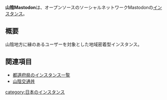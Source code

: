 {{小文字}}
{{Infobox instance
| Name          = 山陰Mastodon
| Domain        = https://mstdn.sanin.club/
| Admin         = [https://mstdn.sanin.club/@hiroe_orz17 ひろえ]
| Country       = 日本
| Start         = 2017年4月16日
| Kifu          = なし
| Alias         = なし
}}'''山陰Mastodon'''は、オープンソースのソーシャルネットワークMastodonの[[インスタンス]]。

== 概要 ==
山陰地方に縁のあるユーザーを対象とした地域密着型インスタンス。

== 関連項目 ==
* [[都道府県のインスタンス一覧]]
* [[山陰交通丼]]

{{DEFAULTSORT:さんいん}}
[[category:日本のインスタンス]]